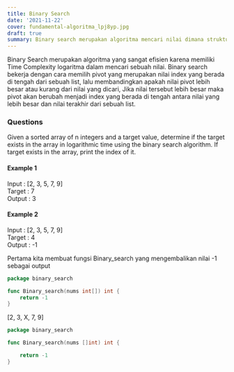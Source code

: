 ```yaml
---
title: Binary Search
date: '2021-11-22'
cover: fundamental-algoritma_lpj8yp.jpg
draft: true
summary: Binary search merupakan algoritma mencari nilai dimana struktur data telah diurutkan terlebih dahulu.
---
```


Binary Search merupakan algoritma yang sangat efisien karena memiliki Time Complexity logaritma dalam mencari sebuah nilai.
Binary search bekerja dengan cara memilih pivot yang merupakan nilai index yang berada di tengah dari sebuah list,
lalu membandingkan apakah nilai pivot lebih besar atau kurang dari nilai yang dicari,
Jika nilai tersebut lebih besar maka pivot akan berubah menjadi index yang berada di tengah antara nilai yang lebih besar dan nilai terakhir dari sebuah list.

### Questions

Given a sorted array of n integers and a target value, determine if the target exists in the array in logarithmic time using the binary search algorithm. If target exists in the array, print the index of it.

#### Example 1

Input : [2, 3, 5, 7, 9]  
Target : 7  
Output : 3

#### Example 2

Input : [2, 3, 5, 7, 9]  
Target : 4  
Output : -1

Pertama kita membuat fungsi Binary_search yang mengembalikan nilai -1 sebagai output

```go theme=orange showLineNumbers
package binary_search

func Binary_search(nums int[]) int {
    return -1
}
```

[2, 3, X, 7, 9]

```go theme=orange showLineNumbers
package binary_search

func Binary_search(nums []int) int {

    return -1
}
```
